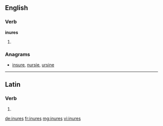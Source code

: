 ==English==

===Verb===
'''inures'''

# {{third-person singular of|inure}}

===Anagrams===
* [[insure#English|insure]], [[nursie#English|nursie]], [[ursine#English|ursine]]

----

==Latin==

===Verb===
{{la-verb-form|inūrēs}}

# {{conjugation of|inuro|inūrō|2|s|fut|act|ind|lang=la}}

[[de:inures]]
[[fr:inures]]
[[mg:inures]]
[[vi:inures]]